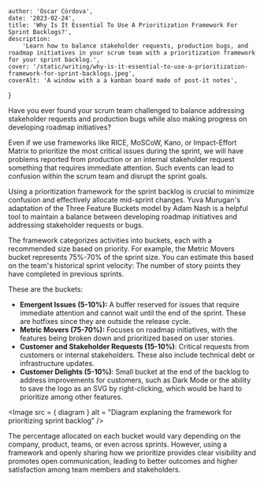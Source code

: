 
    author: 'Óscar Córdova',
    date: '2023-02-24',
    title: 'Why Is It Essential To Use A Prioritization Framework For Sprint Backlogs?',
    description:
        'Learn how to balance stakeholder requests, production bugs, and roadmap initiatives in your scrum team with a prioritization framework for your sprint backlog.',
    cover: '/static/writing/why-is-it-essential-to-use-a-prioritization-framework-for-sprint-backlogs.jpeg',
    coverAlt: 'A window with a a kanban board made of post-it notes',
}


Have you ever found your scrum team challenged to balance addressing stakeholder requests and production bugs while also making progress on developing roadmap initiatives?

Even if we use frameworks like RICE, MoSCoW, Kano, or Impact-Effort Matrix to prioritize the most critical issues during the sprint, we will have problems reported from production or an internal stakeholder request something that requires immediate attention. Such events can lead to confusion within the scrum team and disrupt the sprint goals.

Using a prioritization framework for the sprint backlog is crucial to minimize confusion and effectively allocate mid-sprint changes. Yuva Murugan's adaptation of the Three Feature Buckets model by Adam Nash is a helpful tool to maintain a balance between developing roadmap initiatives and addressing stakeholder requests or bugs.

The framework categorizes activities into buckets, each with a recommended size based on priority. For example, the Metric Movers bucket represents 75%-70% of the sprint size. You can estimate this based on the team's historical sprint velocity: The number of story points they have completed in previous sprints.

These are the buckets:

-   **Emergent Issues (5-10%):** A buffer reserved for issues that require immediate attention and cannot wait until the end of the sprint. These are hotfixes since they are outside the release cycle.
-   **Metric Movers (75-70%):** Focuses on roadmap initiatives, with the features being broken down and prioritized based on user stories.
-   **Customer and Stakeholder Requests (15-10%)**: Critical requests from customers or internal stakeholders. These also include technical debt or infrastructure updates.
-   **Customer Delights (5-10%)**: Small bucket at the end of the backlog to address improvements for customers, such as Dark Mode or the ability to save the logo as an SVG by right-clicking, which would be hard to prioritize among other features.

<Image src = { diagram } alt = "Diagram explaning the framework for prioritizing sprint backlog" />

The percentage allocated on each bucket would vary depending on the company, product, teams, or even across sprints. However, using a framework and openly sharing how we prioritize provides clear visibility and promotes open communication, leading to better outcomes and higher satisfaction among team members and stakeholders.